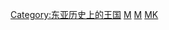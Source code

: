 [[Category:东亚历史上的王国|Category:东亚历史上的王国]]
[[Category:台灣原住民歷史|M]]
[[Category:台灣史前時期|M]]
[[Category:台灣歷史政權|MK]]
